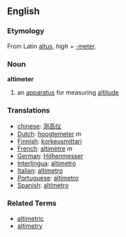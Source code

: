==English==
===Etymology===
From Latin [[altus]], ''high'' + [[-meter]].
=== Noun === 

'''altimeter'''

# an [[apparatus]] for measuring [[altitude]]

=== Translations === 
*[[chinese]]: [[测高仪]]
*[[Dutch]]: [[hoogtemeter]] ''m''
*[[Finnish]]: [[korkeusmittari]]
*[[French]]: [[altimètre]] ''m''
*[[German]]: [[Höhenmesser]] 
*[[Interlingua]]: [[altimetro]] 
*[[Italian]]: [[altimetro]] 
*[[Portuguese]]: [[altímetro]] 
*[[Spanish]]: [[altímetro]]
===Related Terms===
*[[altimetric]]
*[[altimetry]]